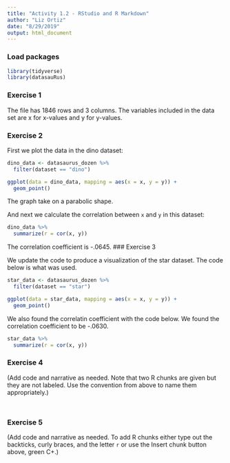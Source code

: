 ```yaml
---
title: "Activity 1.2 - RStudio and R Markdown"
author: "Liz Ortiz"
date: "8/29/2019"
output: html_document
---
```


### Load packages

```r
library(tidyverse) 
library(datasauRus)
```


### Exercise 1

The file has 1846 rows and 3 columns. The variables included in the data set are x for x-values and y for y-values. 

### Exercise 2

First we plot the data in the dino dataset:

```r
dino_data <- datasaurus_dozen %>%
  filter(dataset == "dino")

ggplot(data = dino_data, mapping = aes(x = x, y = y)) +
  geom_point()
```
The graph take on a parabolic shape.

And next we calculate the correlation between `x` and `y` in this dataset:

```r
dino_data %>%
  summarize(r = cor(x, y))
```

The correlation coefficient is -.0645.
### Exercise 3

We update the code to produce a visualization of the star dataset. The code below is what was used.  
```r
star_data <- datasaurus_dozen %>%
  filter(dataset == "star")

ggplot(data = star_data, mapping = aes(x = x, y = y)) +
  geom_point()
```

We also found the correlatin coefficient with the code below. We found the correlation coefficient to be -.0630.

```r
star_data %>%
  summarize(r = cor(x, y))
```

### Exercise 4

(Add code and narrative as needed. Note that two R chunks are given but they are not labeled. Use the convention from above to name them appropriately.)

```r

```

```r

```

### Exercise 5

(Add code and narrative as needed. To add R chunks either type out the backticks, curly braces, and the letter `r` or use the Insert chunk button above, green C+.)